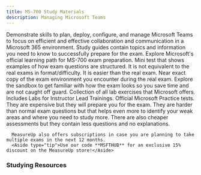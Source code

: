 ```yaml
---
title: MS-700 Study Materials
description: Managing Microsoft Teams
---
```


<LinkCard title="Explore additional resources below!" href="#studying-resources" />

<Card title="Get Started" icon="star"> 
  <LinkCard title="Exam MS-700: Managing Microsoft Teams" href="https://learn.microsoft.com/credentials/certifications/m365-teams-administrator-associate?WT.mc_id=studentamb_165290" target="_blank"/>
Demonstrate skills to plan, deploy, configure, and manage Microsoft Teams to focus on efficient and effective collaboration and communication in a Microsoft 365 environment.
  <LinkCard title="MS-700 Study Guide" href="https://learn.microsoft.com/credentials/certifications/resources/study-guides/ms-700?WT.mc_id=studentamb_165290" target="_blank"/>
    Study guides contain topics and information you need to know to successfully prepare for the exam.
  <LinkCard title="Microsoft Learn" href="https://learn.microsoft.com/training/courses/ms-700t00?WT.mc_id=studentamb_165290" target="_blank"/>
    Explore Microsoft's official learning path for MS-700 exam preparation.
  <LinkCard title="Practice Assessment" href="https://learn.microsoft.com/credentials/certifications/m365-teams-administrator-associate/practice/assessment?assessment-type=practice&assessmentId=55&practice-assessment-type=certification&WT.mc_id=studentamb_165290" target="_blank"/>
      Mini test that shows examples of how exam questions are structured. It is not equivalent to the real exams in format/difficulty. It is easier than the real exam.
  <LinkCard title="Exam Sandbox" href="https://aka.ms/examdemo" target="_blank"/>
      Near exact copy of the exam environment you encounter during the real exam. Explore the sandbox to get familiar with how the exam looks so you save time and are not caught off guard.
  <LinkCard title="Exam Labs" href="https://certs.msfthub.wiki/labs/microsoft365/ms-700" target="_blank"/>
      Collection of all lab exercises that Microsoft offers. Includes Labs for Instructor Lead Trainings.
</Card>

<Card title="MeasureUp Practice Tests" icon="open-book"> 
<CardGrid>
  <LinkCard title="MeasureUp Assessment" href="https://www.measureup.com/assessment-ms-700-managing-microsoft-teams.html#u44" target="_blank"/>
  <LinkCard title="MeasureUp Practice Test" href="https://www.measureup.com/microsoft-practice-test-ms-700-managing-microsoft-teams.html#u44" target="_blank"/>
</CardGrid>
  <LinkCard title="MeasureUp Subscriptions" href="https://www.measureup.com/subscription-plans-for-individuals#u44" target="_blank"/>
      Official Microsoft Practice tests. They are expensive but they will prepare you for the exam. They are harder than normal exam questions but that helps 
      even more to identify your weak areas and where you need to study more. There are also cheaper assessments but they contain less questions and no explanations.

      MeasureUp also offers subscriptions in case you are planning to take multiple exams in the next 12 months. 
      <Aside type="tip">Use our code **MSFTHUB** for an exclusive 15% discount on the MeasureUp store!</Aside>
</Card>
    
### Studying Resources

<Tabs>

  <TabItem label="Text">
    <CardGrid>
      <LinkCard title="Microsoft Learn" href="https://learn.microsoft.com/training/courses/ms-700t00?WT.mc_id=studentamb_165290" target="_blank"/>
    </CardGrid>
  </TabItem>

  <TabItem label="Videos">
    <CardGrid>
      <LinkCard title="AGuideToCloud Course" href="https://www.youtube.com/playlist?list=PLhLKc18P9YOCTGOlpREltpZ6ZIElHA7lN" target="_blank"/>
      <LinkCard title="Microsoft Virtual Training Day - Enable Hybrid Work with Microsoft Teams" href="https://events.microsoft.com/allevents/?language=English&clientTimeZone=1&search=Microsoft%20365%20Virtual%20Training%20Day:%20Enable%20Hybrid%20Work%20with%20Microsoft%20Teams&WT.mc_id=studentamb_165290" target="_blank"/>
    </CardGrid>
  </TabItem>

  <TabItem label="Paid">
    <CardGrid>
      <LinkCard title="Pluralsight Course" href="https://www.pluralsight.com/paths/managing-microsoft-teams-ms-700" target="_blank"/>
    </CardGrid>
  </TabItem>

  <TabItem label="Tests">
    <CardGrid>
      <LinkCard title="Microsoft Learn Practice Assessment" href="https://learn.microsoft.com/certifications/exams/ms-700/practice/assessment?assessment-type=practice&assessmentId=55&WT.mc_id=studentamb_165290" target="_blank"/>
      <LinkCard title="MeasureUp Practice Tests" href="https://www.measureup.com/microsoft-practice-test-ms-700-managing-microsoft-teams.html#u44" target="_blank"/>
      <LinkCard title="MeasureUp Assessment" href="https://www.measureup.com/assessment-ms-700-managing-microsoft-teams.html#u44" target="_blank"/>
      <LinkCard title="Whizlab Practice Tests" href="https://www.whizlabs.com/ms-700-managing-microsoft-teams/" target="_blank"/>
    </CardGrid>
  </TabItem>

  <TabItem label="Misc">
    <CardGrid>
      <LinkCard title="Microsoft 365 E5 Developer Tenant" href="https://developer.microsoft.com/microsoft-365/dev-program?WT.mc_id=studentamb_165290" target="_blank"/>
    </CardGrid>
  </TabItem>
  
</Tabs>
